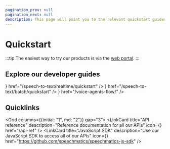 ```yaml
---
pagination_prev: null
pagination_next: null
description: This page will point you to the relevant quickstart guides.
---
```


# Quickstart

:::tip
The easiest way to try our products is via the [web portal](https://portal.speechmatics.com/).
:::

## Explore our developer guides

<Flex direction="column" gap="3">
  <LinkCard
    title="Real-time transcription"
    description="Instantly convert streaming audio to text with the Real-time SaaS WebSocket API"
    icon={<ChevronsRightIcon/>}
    href="/speech-to-text/realtime/quickstart"
  />
  <LinkCard
    title="Transcribe a file"
    description="Use Batch processing to accurately turn your audio files into text with Batch API"
    icon={<FileAudio/>}
    href="/speech-to-text/batch/quickstart"
  />
  <LinkCard
    title="Build a voice agent"
    description="Build conversational AI agents with ease using the Flow API"
    icon={<BotMessageSquare/>}
    href="/voice-agents-flow/"
  />
</Flex>

## Quicklinks

<Grid columns={{initial: "1", md: "2"}} gap="3">
  <LinkCard
    title="API reference"
    description="Reference documentation for all our APIs"
    icon={<BookOpen/>}
    href="/api-ref"
  />
  <LinkCard
    title="JavaScript SDK"
    description="Use our JavaScript SDK to access all of our APIs"
    icon={<Braces/>}
    href="https://github.com/speechmatics/speechmatics-js-sdk"
  />
</Grid>